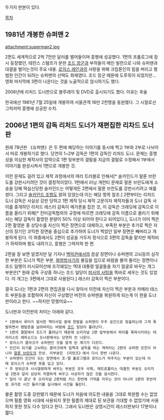 두가지 판본이 있다.

[[목차]]

== 1981년 개봉한 슈퍼맨 2 ==
attachment:superman2.jpg 

2편도 세계적으로 2억 7천만 달러를 벌어들이며 흥행에 성공했다. 1편의 프롤로그에 잠시 등장했던, 테런스 스탬프가 분한 [[조드 장군]]과 부하들이 메인 빌런으로 나와 슈퍼맨과 대결을 벌이는것이 주요 내용. [[로이스 레인]]과의 사랑을 위해 크립톤인의 힘을 버리고 평범한 인간이 되려는 슈퍼맨의 선택도 화제였다. 조드 장군 때문에 도루묵이 되었지만... 영화 마지막에 3편이 나온다는 것을 노골적으로 암시하기도 했다.

2006년에 리처드 도너판으로 블루레이 및 DVD로 출시되기도 했다. 이유는 후술

한국에선 1981년 7월 25일에 개봉하여 서울관객 16만 2천명을 동원했다. 그 시절로선 그럭저럭 흥행에 성공한 수치.

== 2006년 1편의 감독 리처드 도너가 재편집한 리차드 도너판 ==
원래 78년판 《슈퍼맨》은 두 편에 해당하는 이야기를 동시에 찍고 1부와 2부로 나뉘어서 따로 개봉하기로 했다. 당연히 1~2부 감독은 1편의 감독인 리처드 도너. 문제는 흥행성을 의심한 제작사의 압력으로 1편 뒷부분의 결말을 지금의 결말로 수정해서 1부에서 이야기를 완성시켜서 1편으로 개봉한 것.

이런 문제도 걸려 있고 제작 과정에서의 여러 트러블로 인해서[* 솔카인드가 말론 브란도를 강판시키려던 것이 결정적이었다. 1편에서 러닝 개런티 문제로 말론 브란도에게 소송을 당해 떡실신당한 솔카인드는 어떻게든 2편에서 말론 브란도를 강판시키려고 애를 썼다. 그리고 [[솔카인드 조항]]도 얽혀 있었는데 이는 해당 항목 참조.] 2편부터는 리처드 도너 감독은 사실상 강판 당하고 1편 제작 당시 제작 고문이자 제작자들과 도너 감독 사이를 중개하던 리처드 레스터 감독이 메가폰을 잡은 것, 이 감독은 크레딧에 감독으로 이름을 올리기 위해[* 전미감독협외의 규정에 따르면 크레딧에 감독 이름으로 올리기 위해서는 해당 감독이 촬영한 분량이 50% 이상 되어야 한다고 되어있다.], 도너가 이미 찍은 2편 촬영분 중 상당수를 자신이 찍은 장면으로 대체하고, 부족한 부분은 추가로 찍은 자신의 장기인 코믹한 장면을 중심으로 추가하여 도너가 찍었던 일부 장면은 빼버리고 개봉하게 된다. 이 와중에서도 2편이 성공을 거두자 정식으로 3편의 감독을 맡지만 제작비가 하락하며 평도 내려가고, 흥행은 그럭저럭 한 편.

2편을 잘 보면 알겠지만 달 기지나 [[백악관]]에서의 끔살 장면이나 슈퍼맨의 고뇌등의 심각한 부분은 도너가 찍은 부분, [[화염방사기]]의 불길을 입으로 바람을 불어 돌리는 장면이나 조드 일행이 러시모어산에 조각돼있는 역대 대통령 얼굴들을 자기 얼굴로 바꾸는 개그 부분은[* 원래 감독 구상중 하나는 조드 일당이 [[피사의 사탑]]을 똑바로 세우는 것도 있었다. 이 개그는 3편에서 그대로 사용된다.] 레스터 감독이 찍은 부분이다.

결국 도너는 1편과 2편의 편집권을 다시 찾아서 이전에 자신이 찍은 부분과 카메라 테스트 부분등을 조합하여 자신이 구상했던 버전의 슈퍼맨을 복원하게 되는게 이 판을 도너판이라고 한다. ~~하지만 망했어요~~

도너판과 이전판의 차이는 아래와 같다.
 
 * 1편에서 루터가 발사한 핵미사일 중에 한발을 슈퍼맨이 우주 공간으로 방출하는데 그게 폭발하면서 팬텀존을 날려버리는 바람에 [[조드]] 일당이 풀려난다. 
 * 1편의 결말에서 조드가 풀려났기 때문에 오리지널 2편 앞부분에서 파리를 폭파시키려는 테러리스트 에피소드는 도너판에서는 당연히 안 나온다.
 * 로이스가 클라크가 슈퍼맨인 것을 알게 된 계기가 다르다. 
 * 인간이 되기를 고뇌하는 클라크에게 질책과 설득을 하는 캐릭터는 2편의 슈퍼맨 모친이 아니라 [[말론 브란도]]의 잔상. 이부분은 《리턴즈》에서 다시 한번 나온다.
 * 슈퍼맨이 인간이 되는 장면에서 조-엘 홀로그램과 로이스가 마주치는 부분이 있는데 이때 로이스가 슈퍼맨 옷을 입고 있다.
 * 주 방위군과 시시껄렁하게 싸우는 부분은 모두 삭제, 메트로폴리스 대결전 부분도 오리지널 2편과 달리 상당히 치열하게 싸우고 사상자가 많은 것을 암시한다.
 * 일이 다 끝난 후 오리지널 2편처럼 키스 한번에 기억을 지우는 것이 아니라 1편의 후반처럼 과거로 시간 돌리기를 실시해서 시간을 돌린다.

물론 촬영 도중 강판됐기 때문에 도너가 처음에 의도한 내용을 그대로 복원할 수는 없었으며 필름 영화 시대에 사용되지 못한 필름의 제대로 된 보관을 기대할 수 없었기에 사용하지 못한 컷도 다수 있다고 한다. 그래서 도너판은 상영시간이 레스터판보다 17분이나 짧다.
